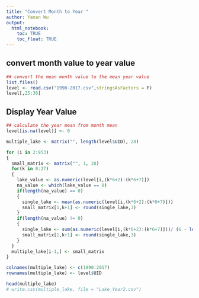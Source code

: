 ---
title: "Convert Month to Year "
author: Yanan Wu
output:  
  html_notebook:
    toc: TRUE
    toc_float: TRUE
---

## convert month value to year value
```{r,message=FALSE, comment= NA}
## convert the mean month value to the mean year value
list.files()
level <- read.csv("1990-2017.csv",stringsAsFactors = F)
level[,25:36]
```

## Display Year Value 
```{r,message=FALSE, comment= NA}
## calculate the year mean from month mean
level[is.na(level)] <- 0

multiple_lake <- matrix("", length(level$UID), 28)

for (i in 2:953) 
{
  small_matrix <- matrix("", 1, 28) 
  for(k in 0:27)
  {
    lake_value <- as.numeric(level[i,(k*6+2):(k*6+7)])
    na_value <- which(lake_value == 0)
    if(length(na_value) == 0)
    {
      single_lake <- mean(as.numeric(level[i,(k*6+2):(k*6+7)])) 
      small_matrix[1,k+1] <- round(single_lake,3)  
    }
    if(length(na_value) != 0)
    {
      single_lake <- sum(as.numeric(level[i,(k*6+2):(k*6+7)]))/ (6 - length(na_value)) 
      small_matrix[1,k+1] <- round(single_lake,3)  
    }
  }
  multiple_lake[i-1,] <- small_matrix 
}

colnames(multiple_lake) <- c(1990:2017)
rownames(multiple_lake) <- level$UID

head(multiple_lake)
# write.csv(multiple_lake, file = "Lake_Year2.csv")
```




